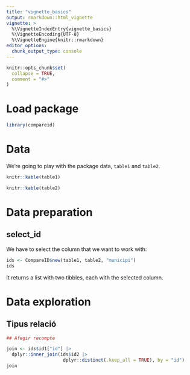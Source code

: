 ```yaml
---
title: "vignette_basics"
output: rmarkdown::html_vignette
vignette: >
  %\VignetteIndexEntry{vignette_basics}
  %\VignetteEncoding{UTF-8}
  %\VignetteEngine{knitr::rmarkdown}
editor_options: 
  chunk_output_type: console
---
```


```r
knitr::opts_chunk$set(
  collapse = TRUE,
  comment = "#>"
)
```


# Load package

```r
library(compareid)
```


# Data

We're going to play with the package data, `table1` and `table2`.

```r
knitr::kable(table1)
```

```r
knitr::kable(table2)
```



# Data preparation

## select_id

We have to select the column that we want to work with:

```r
ids <- CompareID$new(table1, table2, "municipi")
ids
```

It returns a list with two tibbles, each with the selected column.


# Data exploration

## Tipus relació

```r
## Afegir recompte

join <- ids$id1["id"] |> 
  dplyr::inner_join(ids$id2 |> 
                     dplyr::distinct(.keep_all = TRUE), by = "id")
join

```



